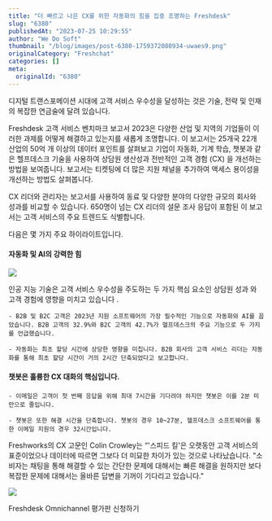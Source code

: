 ```yaml
---
title: "더 빠르고 나은 CX를 위한 자동화의 힘을 집중 조명하는 Freshdesk"
slug: "6380"
publishedAt: "2023-07-25 10:29:55"
author: "We Do Soft"
thumbnail: "/blog/images/post-6380-1759372080934-uwaes9.png"
originalCategory: "Freshchat"
categories: []
meta:
  originalId: "6380"
---
```


디지털 트랜스포메이션 시대에 고객 서비스 우수성을 달성하는 것은 기술, 전략 및 인재의 복잡한 연금술에 달려 있습니다.

Freshdesk 고객 서비스 벤치마크 보고서 2023은 다양한 산업 및 지역의 기업들이 이러한 과제를 어떻게 해결하고 있는지를 새롭게 조명합니다. 이 보고서는 25개국 22개 산업의 50억 개 이상의 데이터 포인트를 살펴보고 기업이 자동화, 기계 학습, 챗봇과 같은 헬프데스크 기술을 사용하여 상담원 생산성과 전반적인 고객 경험 (CX) 을 개선하는 방법을 보여줍니다. 보고서는 티켓팅에 더 많은 지원 채널을 추가하여 액세스 용이성을 개선하는 방법도 살펴봅니다.

CX 리더와 관리자는 보고서를 사용하여 동료 및 다양한 분야의 다양한 규모의 회사와 성과를 비교할 수 있습니다. 650명이 넘는 CX 리더의 설문 조사 응답이 포함된 이 보고서는 고객 서비스의 주요 트렌드도 식별합니다.

다음은 몇 가지 주요 하이라이트입니다.

#### **자동화 및 AI의 강력한 힘**

![](/blog/images/post-6380-1759372080934-uwaes9.png)

인공 지능 기술은 고객 서비스 우수성을 주도하는 두 가지 핵심 요소인 상담원 성과 와 고객 경험에 영향을 미치고 있습니다 .

 	- B2B 및 B2C 고객은 2023년 지원 소프트웨어의 가장 필수적인 기능으로 자동화와 AI를 꼽았습니다. B2B 고객의 32.9%와 B2C 고객의 42.7%가 헬프데스크의 주요 기능으로 두 가지를 언급했습니다.

 	- 자동화는 최초 할당 시간에 상당한 영향을 미칩니다. B2B 회사의 고객 서비스 리더는 자동화를 통해 최초 할당 시간이 거의 2시간 단축되었다고 보고합니다.

#### **챗봇은 훌륭한 CX 대화의 핵심입니다.**

 	- 이메일은 고객이 첫 번째 응답을 위해 최대 7시간을 기다려야 하지만 챗봇은 이를 2분 미만으로 줄입니다.

 	- 챗봇은 또한 해결 시간을 단축합니다. 챗봇의 경우 10~27분, 헬프데스크 소프트웨어를 통한 이메일 지원의 경우 32시간입니다.

Freshworks의 CX 고문인 Colin Crowley는 “'스피드 킬'은 오랫동안 고객 서비스의 표준이었으나 데이터에 따르면 그보다 더 미묘한 차이가 있는 것으로 나타났습니다. "소비자는 채팅을 통해 해결할 수 있는 간단한 문제에 대해서는 빠른 해결을 원하지만 보다 복잡한 문제에 대해서는 올바른 답변을 기꺼이 기다리고 있습니다."

![](/blog/images/post-6380-1759372080950-q51nab.png)

Freshdesk Omnichannel 평가판 신청하기
